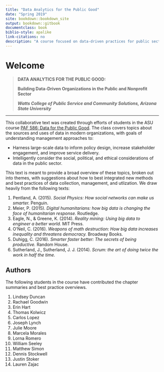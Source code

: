 ```yaml
--- 
title: "Data Analytics for the Public Good"
date: "Spring 2019"
site: bookdown::bookdown_site
output: bookdown::gitbook
documentclass: book
biblio-style: apalike
link-citations: no
description: "A course focused on data-driven practices for public sector organizations."
---
```




# Welcome {-}



> **DATA ANALYTICS FOR THE PUBLIC GOOD:**
>
> **Building Data-Driven Organizations in the Public and Nonprofit Sector**
>
> _**Watts College of Public Service and Community Solutions, Arizona State University**_


--- 

This collaborative text was created through efforts of students in the ASU course [PAF 586: Data for the Public Good](assets/Syllabus-PAF-586-Spring-2019.pdf). The class covers topics about the sources and uses of data in modern organizations, with goals of understanding management approaches to:

* Harness large-scale data to inform policy design, increase stakeholder engagement, and improve service delivery.
* Intelligently consider the social, political, and ethical considerations of data in the public sector. 

This text is meant to provide a broad overview of these topics, broken out into themes, with suggestions about how to best integrated new methods and best practices of data collection, management, and utlization. We draw heavily from the following texts:

1. Pentland, A. (2015). *Social Physics: How social networks can make us smarter.* Penguin. 
2. Meier, P. (2015). *Digital humanitarians: how big data is changing the face of humanitarian response.* Routledge.  
3. Eagle, N., & Greene, K. (2014). *Reality mining: Using big data to engineer a better world.* MIT Press.  
4. O'Neil, C. (2016). *Weapons of math destruction: How big data increases inequality and threatens democracy.* Broadway Books. 
5. Duhigg, C. (2016). *Smarter faster better: The secrets of being productive.* Random House. 
6. Sutherland, J., Sutherland, J. J. (2014). *Scrum: the art of doing twice the work in half the time.* 



## Authors

The following students in the course have contributed the chapter summaries and best practice overviews. 


1. Lindsey Duncan 
1. Rachael Goodwin  
1. Erin Hart  
1. Thomas Kolwicz 
1. Carlos Lopez 
1. Joseph Lynch 
1. Julie Moore 
1. Marcela Morales 
1. Lorna Romero 
1. William Seeley 
1. Matthew Simon 
1. Dennis Stockwell 
1. Justin Stoker 
1. Lauren Zajac 


 









